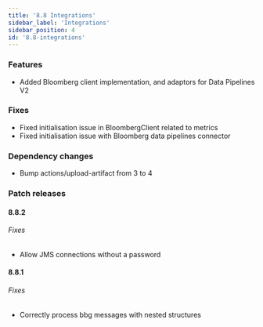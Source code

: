 ```yaml
---
title: '8.8 Integrations'
sidebar_label: 'Integrations'
sidebar_position: 4
id: '8.8-integrations'
---
```


### Features

* Added Bloomberg client implementation, and adaptors for Data Pipelines V2 

### Fixes

* Fixed initialisation issue in BloombergClient related to metrics 
* Fixed initialisation issue with Bloomberg data pipelines connector 

### Dependency changes

* Bump actions/upload-artifact from 3 to 4

### Patch releases

#### 8.8.2

###### Fixes
- Allow JMS connections without a password 

#### 8.8.1

###### Fixes
- Correctly process bbg messages with nested structures 


